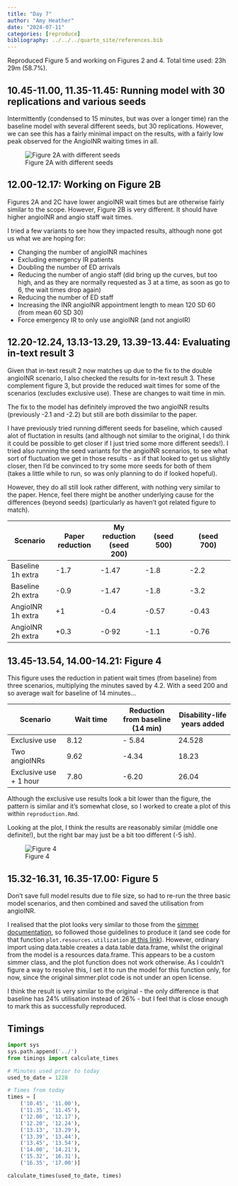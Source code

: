 ```yaml
---
title: "Day 7"
author: "Amy Heather"
date: "2024-07-11"
categories: [reproduce]
bibliography: ../../../quarto_site/references.bib
---
```


::: {.callout-note}

Reproduced Figure 5 and working on Figures 2 and 4. Total time used: 23h 29m (58.7%).

:::

## 10.45-11.00, 11.35-11.45: Running model with 30 replications and various seeds

Intermittently (condensed to 15 minutes, but was over a longer time) ran the baseline model with several different seeds, but 30 replications. However, we can see this has a fairly minimal impact on the results, with a fairly low peak observed for the AngioINR waiting times in all.

![Figure 2A with different seeds](fig2a_seeds.png)

## 12.00-12.17: Working on Figure 2B

Figures 2A and 2C have lower angioINR wait times but are otherwise fairly similar to the scope. However, Figure 2B is very different. It should have higher angioINR and angio staff wait times.

I tried a few variants to see how they impacted results, although none got us what we are hoping for:

* Changing the number of angioINR machines
* Excluding emergency IR patients
* Doubling the number of ED arrivals
* Reducing the number of angio staff (did bring up the curves, but too high, and as they are normally requested as 3 at a time, as soon as go to 6, the wait times drop again)
* Reducing the number of ED staff
* Increasing the INR angioINR appointment length to mean 120 SD 60 (from mean 60 SD 30)
* Force emergency IR to only use angioINR (and not angioIR)

## 12.20-12.24, 13.13-13.29, 13.39-13.44: Evaluating in-text result 3

Given that in-text result 2 now matches up due to the fix to the double angioINR scenario, I also checked the results for in-text result 3. These complement figure 3, but provide the reduced wait times for some of the scenarios (excludes exclusive use). These are changes to wait time in min.

The fix to the model has definitely improved the two angioINR results (previously -2.1 and -2.2) but still are both dissimilar to the paper.

I have previously tried running different seeds for baseline, which caused alot of fluctation in results (and although not similar to the original, I do think it could be possible to get closer if I just tried some more different seeds!). I tried also running the seed variants for the angioINR scenarios, to see what sort of fluctuation we get in those results - as if that looked to get us slightly closer, then I'd be convinced to try some more seeds for both of them (takes a little while to run, so was only planning to do if looked hopeful).

However, they do all still look rather different, with nothing very similar to the paper. Hence, feel there might be another underlying cause for the differences (beyond seeds) (particularly as haven't got related figure to match).

| Scenario | Paper reduction | My reduction (seed 200) | (seed 500) | (seed 700) |
| --- | --- | --- | --- | --- |
| Baseline 1h extra | -1.7 | -1.47 | -1.8 | -2.2 |
| Baseline 2h extra | -0.9 | -1.47 |-1.8 | -3.2 |
| AngioINR 1h extra | +1 | -0.4 | -0.57 | -0.43 |
| AngioINR 2h extra | +0.3 | -0·92 | -1.1 | -0.76 |

## 13.45-13.54, 14.00-14.21: Figure 4

This figure uses the reduction in patient wait times (from baseline) from three scenarios, multiplying the minutes saved by 4.2. With a seed 200 and so average wait for baseline of 14 minutes...

| Scenario | Wait time | Reduction from baseline (14 min) | Disability-life years added |
| --- | --- | --- | --- |
| Exclusive use | 8.12 | - 5.84 | 24.528 |
| Two angioINRs | 9.62 | -4.34 | 18.23 |
| Exclusive use + 1 hour | 7.80 | -6.20 | 26.04 |

Although the exclusive use results look a bit lower than the figure, the pattern is similar and it's somewhat close, so I worked to create a plot of this within `reproduction.Rmd`.

Looking at the plot, I think the results are reasonably similar (middle one definite!), but the right bar may just be a bit too different (-5 ish).

![Figure 4](fig4.png)

## 15.32-16.31, 16.35-17.00: Figure 5

Don't save full model results due to file size, so had to re-run the three basic model scenarios, and then combined and saved the utilisation from angioINR.

I realised that the plot looks very similar to those from the [simmer documentation](https://r-simmer.org/extensions/plot/reference/plot.mon), so followed those guidelines to produce it (and see code for that function `plot.resources.utilization` [at this link](https://github.com/r-simmer/simmer.plot/blob/51aa1cf442b4923ab95ad3822408c139898731b5/R/plot.resources.R#L95)). However, ordinary import using data.table creates a data.table data.frame, whilst the original from the model is a resources data.frame. This appears to be a custom simmer class, and the plot function does not work otherwise. As I couldn't figure a way to resolve this, I set it to run the model for this function only, for now, since the original simmer.plot code is not under an open license.

I think the result is very similar to the original - the only difference is that baseline has 24% utilisation instead of 26% - but I feel that is close enough to mark this as successfully reproduced.

## Timings

```python
import sys
sys.path.append('../')
from timings import calculate_times

# Minutes used prior to today
used_to_date = 1228

# Times from today
times = [
    ('10.45', '11.00'),
    ('11.35', '11.45'),
    ('12.00', '12.17'),
    ('12.20', '12.24'),
    ('13.13', '13.29'),
    ('13.39', '13.44'),
    ('13.45', '13.54'),
    ('14.00', '14.21'),
    ('15.32', '16.31'),
    ('16.35', '17.00')]

calculate_times(used_to_date, times)
```
